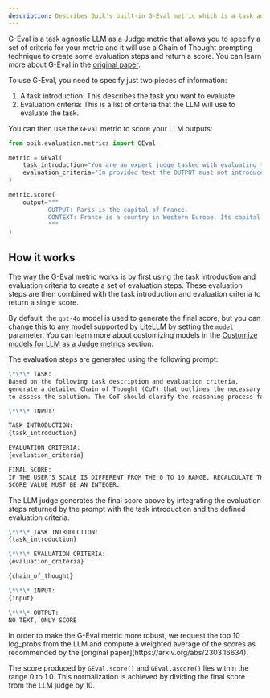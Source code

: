```yaml
---
description: Describes Opik's built-in G-Eval metric which is a task agnostic LLM as a Judge metric
---
```


G-Eval is a task agnostic LLM as a Judge metric that allows you to specify a set of criteria for your metric and it will use a Chain of Thought prompting technique to create some evaluation steps and return a score. You can learn more about G-Eval in the [original paper](https://arxiv.org/abs/2303.16634).

To use G-Eval, you need to specify just two pieces of information:

1. A task introduction: This describes the task you want to evaluate
2. Evaluation criteria: This is a list of criteria that the LLM will use to evaluate the task.

You can then use the `GEval` metric to score your LLM outputs:

```python
from opik.evaluation.metrics import GEval

metric = GEval(
    task_introduction="You are an expert judge tasked with evaluating the faithfulness of an AI-generated answer to the given context.",
    evaluation_criteria="In provided text the OUTPUT must not introduce new information beyond what's provided in the CONTEXT.",
)

metric.score(
    output="""
           OUTPUT: Paris is the capital of France.
           CONTEXT: France is a country in Western Europe. Its capital is Paris, which is known for landmarks like the Eiffel Tower.
           """
)
```

## How it works

The way the G-Eval metric works is by first using the task introduction and evaluation criteria to create a set of evaluation steps. These evaluation steps are then combined with the task introduction and evaluation criteria to return a single score.

By default, the `gpt-4o` model is used to generate the final score, but you can change this to any model supported by [LiteLLM](https://docs.litellm.ai/docs/providers) by setting the `model` parameter. You can learn more about customizing models in the [Customize models for LLM as a Judge metrics](/evaluation/metrics/custom_model) section.

The evaluation steps are generated using the following prompt:

```markdown
\*\*\* TASK:
Based on the following task description and evaluation criteria,
generate a detailed Chain of Thought (CoT) that outlines the necessary Evaluation Steps
to assess the solution. The CoT should clarify the reasoning process for each step of evaluation.

\*\*\* INPUT:

TASK INTRODUCTION:
{task_introduction}

EVALUATION CRITERIA:
{evaluation_criteria}

FINAL SCORE:
IF THE USER'S SCALE IS DIFFERENT FROM THE 0 TO 10 RANGE, RECALCULATE THE VALUE USING THIS SCALE.
SCORE VALUE MUST BE AN INTEGER.
```

The LLM judge generates the final score above by integrating the evaluation steps returned by the prompt with the task
introduction and the defined evaluation criteria.

```markdown
\*\*\* TASK INTRODUCTION:
{task_introduction}

\*\*\* EVALUATION CRITERIA:
{evaluation_criteria}

{chain_of_thought}

\*\*\* INPUT:
{input}

\*\*\* OUTPUT:
NO TEXT, ONLY SCORE
```

<Note>
  In order to make the G-Eval metric more robust, we request the top 10 log_probs from the LLM and compute a weighted
  average of the scores as recommended by the [original paper](https://arxiv.org/abs/2303.16634).
</Note>


The score produced by `GEval.score()` and `GEval.ascore()` lies within the range 0 to 1.0. This normalization is achieved by dividing
the final score from the LLM judge by 10.